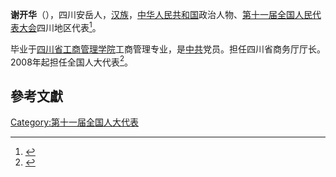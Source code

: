 '''谢开华'''（{{bd|1955年||}}），四川安岳人，[[汉族|汉族]]，[[中华人民共和国|中华人民共和国]]政治人物、[[第十一届全国人民代表大会|第十一届全国人民代表大会]]四川地区代表<ref>{{cite web|author=新华网|title=第十一届全国人大代表|url=http://news.xinhuanet.com/ziliao/2008-03/03/content_7708230.htm?node=36628|publisher=新华网|accessdate=2014-01-07|archive-date=2014-01-10|archive-url=https://web.archive.org/web/20140110211415/http://news.xinhuanet.com/ziliao/2008-03/03/content_7708230.htm?node=36628|dead-url=no}}</ref>。

毕业于[[四川省工商管理学院|四川省工商管理学院]]工商管理专业，是[[中共|中共]]党员。担任四川省商务厅厅长。2008年起担任全国人大代表<ref>{{cite news|title=全国人大代表信息-谢开华|url=http://210.82.31.1:8084/delegate/viewDelegate.action?dbid=112259|accessdate=2013-04-05|newspaper=全国人大网|archive-url=https://web.archive.org/web/20140523230409/http://www.npc.gov.cn/delegate/viewDelegate.action?dbid=112259|archive-date=2014-05-23|dead-url=yes}}</ref>。

==參考文獻==
{{reflist}}
[[Category:第十一届全国人大代表|Category:第十一届全国人大代表]]